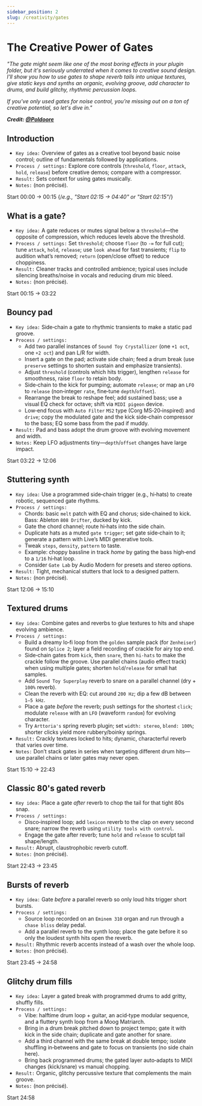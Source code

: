 ```yaml
---
sidebar_position: 2
slug: /creativity/gates
---
```


# The Creative Power of Gates

*"The gate might seem like one of the most boring effects in your plugin folder, but it's seriously underrated when it comes to creative sound design. I'll show you how to use gates to shape reverb tails into unique textures, give static keys and synths an organic, evolving groove, add character to drums, and build glitchy, rhythmic percussion loops.*

*If you’ve only used gates for noise  control, you’re missing out on a ton of creative potential,
so let's dive in."*

***Credit: [@Poldoore](https://www.youtube.com/channel/UC0sL7gqDMe_ggIzEkkdTsug)***


## Introduction

- `Key idea:` Overview of gates as a creative tool beyond basic noise control; outline of fundamentals followed by applications.
- `Process / settings:` Explore core controls (`threshold`, `floor`, `attack`, `hold`, `release`) before creative demos; compare with a compressor.
- `Result:` Sets context for using gates musically.
- `Notes:` (non précisé).

 Start 00:00 → 00:15  {/*e.g., "Start 02:15 → 04:40" or "Start 02:15"*/}
<VideoPlayer videoId="YiNA1gyEDSg" overlay={chapter01Img} timeSec={0} />

## What is a gate?

- `Key idea:` A gate reduces or mutes signal below a `threshold`—the opposite of compression, which reduces levels above the threshold.
- `Process / settings:` Set `threshold`; choose `floor` (to `-∞` for full cut); tune `attack`, `hold`, `release`; use `look ahead` for fast transients; `flip` to audition what’s removed; `return` (open/close offset) to reduce choppiness.
- `Result:` Cleaner tracks and controlled ambience; typical uses include silencing breaths/noise in vocals and reducing drum mic bleed.
- `Notes:` (non précisé).

Start 00:15 → 03:22
<VideoPlayer videoId="YiNA1gyEDSg" overlay={chapter02Img} timeSec={15} />

## Bouncy pad

- `Key idea:` Side‑chain a gate to rhythmic transients to make a static pad groove.
- `Process / settings:`
  - Add two parallel instances of `Sound Toy Crystallizer` (one `+1 oct`, one `+2 oct`) and pan L/R for width.
  - Insert a gate on the pad; activate side chain; feed a drum break (use `preserve` settings to shorten sustain and emphasize transients).
  - Adjust `threshold` (controls which hits trigger), lengthen `release` for smoothness, raise `floor` to retain body.
  - Side‑chain to the kick for pumping; automate `release`; or map an `LFO` to `release` (non‑integer `rate`, fine‑tune `depth`/`offset`).
  - Rearrange the break to reshape feel; add sustained bass; use a visual EQ check for octave; shift via `MIDI pigeon` device.
  - Low‑end focus with `Auto Filter` `MS2` type (Corg MS‑20‑inspired) and `drive`; copy the modulated gate and the kick side‑chain compressor to the bass; EQ some bass from the pad if muddy.
- `Result:` Pad and bass adopt the drum groove with evolving movement and width.
- `Notes:` Keep LFO adjustments tiny—`depth`/`offset` changes have large impact.

Start 03:22 → 12:06
<VideoPlayer videoId="YiNA1gyEDSg" overlay={chapter03Img} timeSec={202} />

## Stuttering synth

- `Key idea:` Use a programmed side‑chain trigger (e.g., hi‑hats) to create robotic, sequenced gate rhythms.
- `Process / settings:`
  - Chords: basic `melt` patch with EQ and chorus; side‑chained to kick. Bass: Ableton `808 Drifter`, ducked by kick.
  - Gate the chord channel; route hi‑hats into the side chain.
  - Duplicate hats as a muted `gate trigger`; set gate side‑chain to it; generate a pattern with Live’s MIDI generative tools.
  - Tweak `steps`, `density`, `pattern` to taste.
  - Example: choppy bassline in track *home* by gating the bass high‑end to a `1/16` hi‑hat loop.
  - Consider `Gate Lab` by Audio Modern for presets and stereo options.
- `Result:` Tight, mechanical stutters that lock to a designed pattern.
- `Notes:` (non précisé).

Start 12:06 → 15:10
<VideoPlayer videoId="YiNA1gyEDSg" overlay={chapter04Img} timeSec={726} />

## Textured drums

- `Key idea:` Combine gates and reverbs to glue textures to hits and shape evolving ambience.
- `Process / settings:`
  - Build a dreamy lo‑fi loop from the `golden` sample pack (for `Zenheiser`) found on `Splice 2`; layer a field recording of crackle for airy top end.
  - Side‑chain gates from `kick`, then `snare`, then `hi‑hats` to make the crackle follow the groove. Use parallel chains (audio effect track) when using multiple gates; shorten `hold`/`release` for small hat samples.
  - Add `Sound Toy Superplay` reverb to snare on a parallel channel (dry + `100%` reverb).
  - Clean the reverb with EQ: cut around `200 Hz`; dip a few dB between `1–5 kHz`.
  - Place a gate *before* the reverb; push settings for the shortest `click`; modulate `release` with an `LFO` (waveform `random`) for evolving character.
  - Try `Arttoria's` spring reverb plugin; set `width: stereo`, `blend: 100%`; shorter clicks yield more rubbery/boinky springs.
- `Result:` Crackly textures locked to hits; dynamic, characterful reverb that varies over time.
- `Notes:` Don’t stack gates in series when targeting different drum hits—use parallel chains or later gates may never open.

Start 15:10 → 22:43
<VideoPlayer videoId="YiNA1gyEDSg" overlay={chapter05Img} timeSec={910} />

## Classic 80's gated reverb

- `Key idea:` Place a gate *after* reverb to chop the tail for that tight 80s snap.
- `Process / settings:`
  - Disco‑inspired loop; add `lexicon` reverb to the clap on every second snare; narrow the reverb using `utility tools with control`.
  - Engage the gate after reverb; tune `hold` and `release` to sculpt tail shape/length.
- `Result:` Abrupt, claustrophobic reverb cutoff.
- `Notes:` (non précisé).

Start 22:43 → 23:45
<VideoPlayer videoId="YiNA1gyEDSg" overlay={chapter06Img} timeSec={1363} />

## Bursts of reverb

- `Key idea:` Gate *before* a parallel reverb so only loud hits trigger short bursts.
- `Process / settings:`
  - Source loop recorded on an `Eminem 310` organ and run through a `chase bliss` delay pedal.
  - Add a parallel reverb to the synth loop; place the gate before it so only the loudest synth hits open the reverb.
- `Result:` Rhythmic reverb accents instead of a wash over the whole loop.
- `Notes:` (non précisé).

Start 23:45 → 24:58
<VideoPlayer videoId="YiNA1gyEDSg" overlay={chapter07Img} timeSec={1425} />

## Glitchy drum fills

- `Key idea:` Layer a gated break with programmed drums to add gritty, shuffly fills.
- `Process / settings:`
  - Vibe: halftime drum loop + guitar, an acid‑type modular sequence, and a fluttery synth loop from a Moog Matriarch.
  - Bring in a drum break pitched down to project tempo; gate it with kick in the side chain; duplicate and gate another for snare.
  - Add a third channel with the same break at double tempo; isolate shuffling in‑betweens and gate to focus on transients (no side chain here).
  - Bring back programmed drums; the gated layer auto‑adapts to MIDI changes (kick/snare) vs manual chopping.
- `Result:` Organic, glitchy percussive texture that complements the main groove.
- `Notes:` (non précisé).

Start 24:58
<VideoPlayer videoId="YiNA1gyEDSg" overlay={chapter08Img} timeSec={1498} />
